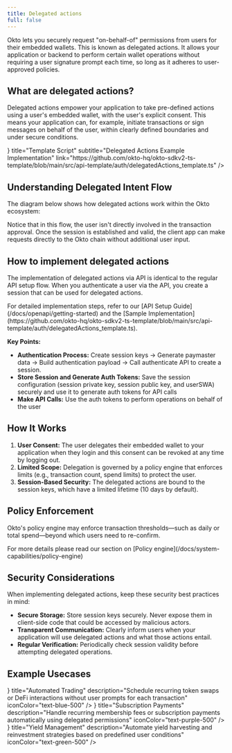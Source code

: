 ```yaml
---
title: Delegated actions
full: false
---
```



Okto lets you securely request "on-behalf-of" permissions from users for their embedded wallets. This is known as delegated actions. It allows your application or backend to perform certain wallet operations without requiring a user signature prompt each time, so long as it adheres to user-approved policies.

## What are delegated actions?

Delegated actions empower your application to take pre-defined actions using a user's embedded wallet, with the user's explicit consent. This means your application can, for example, initiate transactions or sign messages on behalf of the user, within clearly defined boundaries and under secure conditions.

<div className="my-6 grid grid-cols-1 md:grid-cols-2 gap-4">
  <TechnologyCard
    className="h-25"
    icon={<IoCodeSlashOutline size={"1.5rem"} />}
    title="Template Script" 
    subtitle="Delegated Actions Example Implementation"
    link="https://github.com/okto-hq/okto-sdkv2-ts-template/blob/main/src/api-template/auth/delegatedActions_template.ts"
  />
</div>

## Understanding Delegated Intent Flow

The diagram below shows how delegated actions work within the Okto ecosystem:

<FullscreenImage 
  src="/images/okto-auth-delegated-flow.png" 
  alt="Okto Delegated Flow" 
  className="w-3/4 md:w-2/3 max-w-full rounded-lg shadow-md mx-auto" 
/>

Notice that in this flow, the user isn't directly involved in the transaction approval. Once the session is established and valid, the client app can make requests directly to the Okto chain without additional user input.

## How to implement delegated actions

The implementation of delegated actions via API is identical to the regular API setup flow. When you authenticate a user via the API, you create a session that can be used for delegated actions.

<Callout type="info" title="Implementation Steps">
For detailed implementation steps, refer to our [API Setup Guide](/docs/openapi/getting-started) and the [Sample Implementation](https://github.com/okto-hq/okto-sdkv2-ts-template/blob/main/src/api-template/auth/delegatedActions_template.ts).
</Callout>

**Key Points:**

- **Authentication Process:** Create session keys → Generate paymaster data → Build authentication payload → Call authenticate API to create a session.
- **Store Session and Generate Auth Tokens:** Save the session configuration (session private key, session public key, and userSWA) securely and use it to generate auth tokens for API calls
- **Make API Calls:** Use the auth tokens to perform operations on behalf of the user

## How It Works

1. **User Consent:** The user delegates their embedded wallet to your application when they login and this consent can be revoked at any time by logging out.
2. **Limited Scope:** Delegation is governed by a policy engine that enforces limits (e.g., transaction count, spend limits) to protect the user.
3. **Session-Based Security:** The delegated actions are bound to the session keys, which have a limited lifetime (10 days by default).

## Policy Enforcement
Okto's policy engine may enforce transaction thresholds—such as daily or total spend—beyond which users need to re-confirm.

<Callout type="info">
For more details please read our section on [Policy engine](/docs/system-capabilities/policy-engine)
</Callout>

## Security Considerations

When implementing delegated actions, keep these security best practices in mind:

- **Secure Storage:** Store session keys securely. Never expose them in client-side code that could be accessed by malicious actors.
- **Transparent Communication:** Clearly inform users when your application will use delegated actions and what those actions entail.
- **Regular Verification:** Periodically check session validity before attempting delegated operations.

## Example Usecases

<div className="grid grid-cols-1 md:grid-cols-3 gap-6">
  <FeatureCard
    icon={<LuArrowRightLeft size={20} />}
    title="Automated Trading"
    description="Schedule recurring token swaps or DeFi interactions without user prompts for each transaction"
    iconColor="text-blue-500"
  />
  <FeatureCard
    icon={<LuCalendarClock size={20} />}
    title="Subscription Payments"
    description="Handle recurring membership fees or subscription payments automatically using delegated permissions"
    iconColor="text-purple-500"
  />
  <FeatureCard
    icon={<LuSprout size={20} />}
    title="Yield Management"
    description="Automate yield harvesting and reinvestment strategies based on predefined user conditions"
    iconColor="text-green-500"
  />
</div>


